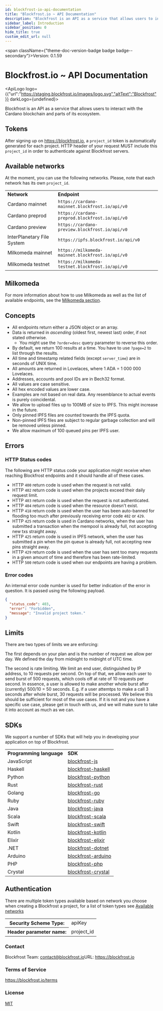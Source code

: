 ```yaml
---
id: blockfrost-io-api-documentation
title: "Blockfrost.io ~ API Documentation"
description: "Blockfrost is an API as a service that allows users to interact with the Cardano blockchain and parts of its ecosystem."
sidebar_label: Introduction
sidebar_position: 0
hide_title: true
custom_edit_url: null
---
```



<span className={"theme-doc-version-badge badge badge--secondary"}>Version: 0.1.59</span>

<h1 className={"openapi__heading"}>Blockfrost.io ~ API Documentation</h1>

<ApiLogo logo={{"url":"https://staging.blockfrost.io/images/logo.svg","altText":"Blockfrost"}} darkLogo={undefined}></ApiLogo>

Blockfrost is an API as a service that allows users to interact with the Cardano blockchain and parts of its ecosystem.

## Tokens

After signing up on https://blockfrost.io, a `project_id` token is automatically generated for each project.
HTTP header of your request MUST include this `project_id` in order to authenticate against Blockfrost servers.

## Available networks

At the moment, you can use the following networks. Please, note that each network has its own `project_id`.

<table>
  <tr>
    <td>
        <b>Network</b>
    </td>
    <td>
        <b>Endpoint</b>
    </td>
  </tr>
  <tr>
      <td>Cardano mainnet</td>
      <td>
          <code>https://cardano-mainnet.blockfrost.io/api/v0</code>
      </td>
  </tr>
  <tr>
      <td>Cardano preprod</td>
      <td>
          <code>https://cardano-preprod.blockfrost.io/api/v0</code>
      </td>
  </tr>
  <tr>
      <td>Cardano preview</td>
      <td>
          <code>https://cardano-preview.blockfrost.io/api/v0</code>
      </td>
  </tr>
  <tr>
      <td>InterPlanetary File System</td>
      <td>
          <code>https://ipfs.blockfrost.io/api/v0</code>
      </td>
  </tr>
  <tr>
      <td>Milkomeda mainnet</td>
      <td>
          <code>https://milkomeda-mainnet.blockfrost.io/api/v0</code>
      </td>
  </tr>
  <tr>
      <td>Milkomeda testnet</td>
      <td>
          <code>https://milkomeda-testnet.blockfrost.io/api/v0</code>
      </td>
  </tr>
</table>

## Milkomeda

For more information about how to use Milkomeda as well as the list of available endpoints, see the
<a href="/docs/start-building/milkomeda">Milkomeda section</a>.

## Concepts

* All endpoints return either a JSON object or an array.
* Data is returned in *ascending* (oldest first, newest last) order, if not stated otherwise.
  * You might use the `?order=desc` query parameter to reverse this order.
* By default, we return 100 results at a time. You have to use `?page=2` to list through the results.
* All time and timestamp related fields (except `server_time`) are in seconds of UNIX time.
* All amounts are returned in Lovelaces, where 1 ADA = 1 000 000 Lovelaces.
* Addresses, accounts and pool IDs are in Bech32 format.
* All values are case sensitive.
* All hex encoded values are lower case.
* Examples are not based on real data. Any resemblance to actual events is purely coincidental.
* We allow to upload files up to 100MB of size to IPFS. This might increase in the future.
* Only pinned IPFS files are counted towards the IPFS quota.
* Non-pinned IPFS files are subject to regular garbage collection and will be removed unless pinned.
* We allow maximum of 100 queued pins per IPFS user.

## Errors

### HTTP Status codes

The following are HTTP status code your application might receive when reaching Blockfrost endpoints and
it should handle all of these cases.

* HTTP `400` return code is used when the request is not valid.
* HTTP `402` return code is used when the projects exceed their daily request limit.
* HTTP `403` return code is used when the request is not authenticated.
* HTTP `404` return code is used when the resource doesn't exist.
* HTTP `418` return code is used when the user has been auto-banned for flooding too much after previously receiving error code `402` or `429`.
* HTTP `425` return code is used in Cardano networks, when the user has submitted a transaction when the mempool is already full, not accepting new txs straight away.
* HTTP `425` return code is used in IPFS network, when the user has submitted a pin when the pin queue is already full, not accepting new pins straight away.
* HTTP `429` return code is used when the user has sent too many requests in a given amount of time and therefore has been rate-limited.
* HTTP `500` return code is used when our endpoints are having a problem.

### Error codes

An internal error code number is used for better indication of the error in question. It is passed using the following payload.

```json
{
  "status_code": 403,
  "error": "Forbidden",
  "message": "Invalid project token."
}
```
## Limits

There are two types of limits we are enforcing:

The first depends on your plan and is the number of request we allow per day. We defined the day from midnight to midnight of UTC time.

The second is rate limiting. We limit an end user, distinguished by IP address, to 10 requests per second. On top of that, we allow
each user to send burst of 500 requests, which cools off at rate of 10 requests per second. In essence, a user is allowed to make another
whole burst after (currently) 500/10 = 50 seconds. E.g. if a user attemtps to make a call 3 seconds after whole burst, 30 requests will be processed.
We believe this should be sufficient for most of the use cases. If it is not and you have a specific use case, please get in touch with us, and
we will make sure to take it into account as much as we can.

## SDKs

We support a number of SDKs that will help you in developing your application on top of Blockfrost.

<table>
  <tr>
      <td><b>Programming language</b></td>
      <td><b>SDK</b></td>
  </tr>
  <tr>
      <td>JavaScript</td>
      <td>
          <a href="https://github.com/blockfrost/blockfrost-js">blockfrost-js</a>
      </td>
  </tr>
  <tr>
      <td>Haskell</td>
      <td>
          <a href="https://github.com/blockfrost/blockfrost-haskell">blockfrost-haskell</a>
      </td>
  </tr>
  <tr>
      <td>Python</td>
      <td>
          <a href="https://github.com/blockfrost/blockfrost-python">blockfrost-python</a>
      </td>
  </tr>
  <tr>
      <td>Rust</td>
      <td>
          <a href="https://github.com/blockfrost/blockfrost-rust">blockfrost-rust</a>
      </td>
  </tr>
  <tr>
      <td>Golang</td>
      <td>
          <a href="https://github.com/blockfrost/blockfrost-go">blockfrost-go</a>
      </td>
  </tr>
  <tr>
      <td>Ruby</td>
      <td>
          <a href="https://github.com/blockfrost/blockfrost-ruby">blockfrost-ruby</a>
      </td>
  </tr>
  <tr>
      <td>Java</td>
      <td>
          <a href="https://github.com/blockfrost/blockfrost-java">blockfrost-java</a>
      </td>
  </tr>
  <tr>
      <td>Scala</td>
      <td>
          <a href="https://github.com/blockfrost/blockfrost-scala">blockfrost-scala</a>
      </td>
  </tr>
  <tr>
      <td>Swift</td>
      <td>
          <a href="https://github.com/blockfrost/blockfrost-swift">blockfrost-swift</a>
      </td>
  </tr>
  <tr>
      <td>Kotlin</td>
      <td>
          <a href="https://github.com/blockfrost/blockfrost-kotlin">blockfrost-kotlin</a>
      </td>
  </tr>
  <tr>
      <td>Elixir</td>
      <td>
          <a href="https://github.com/blockfrost/blockfrost-elixir">blockfrost-elixir</a>
      </td>
  </tr>
  <tr>
      <td>.NET</td>
      <td>
          <a href="https://github.com/blockfrost/blockfrost-dotnet">blockfrost-dotnet</a>
      </td>
  </tr>
  <tr>
      <td>Arduino</td>
      <td>
          <a href="https://github.com/blockfrost/blockfrost-arduino">blockfrost-arduino</a>
      </td>
  </tr>
  <tr>
      <td>PHP</td>
      <td>
          <a href="https://github.com/blockfrost/blockfrost-php">blockfrost-php</a>
      </td>
  </tr>
  <tr>
      <td>Crystal</td>
      <td>
          <a href="https://github.com/blockfrost/blockfrost-crystal">blockfrost-crystal</a>
      </td>
  </tr>
</table>


<div style={{"marginBottom":"2rem"}}><h2 id={"authentication"} style={{"marginBottom":"1rem"}}>Authentication</h2><SchemaTabs className={"openapi-tabs__security-schemes"}><TabItem label={"API Key: ApiKeyAuth"} value={"ApiKeyAuth"}>

There are multiple token types available based on network you choose
when creating a Blockfrost a project, for a list of token types
see [Available networks](#available-networks)


<div><table><tbody><tr><th>Security Scheme Type:</th><td>apiKey</td></tr><tr><th>Header parameter name:</th><td>project_id</td></tr></tbody></table></div></TabItem></SchemaTabs></div><div style={{"display":"flex","flexDirection":"column","marginBottom":"var(--ifm-paragraph-margin-bottom)"}}><h3 style={{"marginBottom":"0.25rem"}}>Contact</h3><span>Blockfrost Team: <a href={"mailto:contact@blockfrost.io"}>contact@blockfrost.io</a></span><span>URL: <a href={"https://blockfrost.io"}>https://blockfrost.io</a></span></div><div style={{"marginBottom":"var(--ifm-paragraph-margin-bottom)"}}><h3 style={{"marginBottom":"0.25rem"}}>Terms of Service</h3><a href={"https://blockfrost.io/terms"}>https://blockfrost.io/terms</a></div><div style={{"marginBottom":"var(--ifm-paragraph-margin-bottom)"}}><h3 style={{"marginBottom":"0.25rem"}}>License</h3><a href={"https://opensource.org/licenses/MIT"}>MIT</a></div>
      